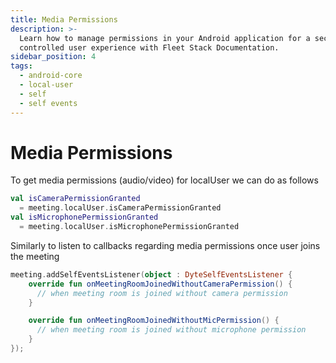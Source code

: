 ```yaml
---
title: Media Permissions
description: >-
  Learn how to manage permissions in your Android application for a secure and
  controlled user experience with Fleet Stack Documentation.
sidebar_position: 4
tags:
  - android-core
  - local-user
  - self
  - self events
---
```


# Media Permissions

To get media permissions (audio/video) for localUser we can do as follows

```kotlin
val isCameraPermissionGranted
  = meeting.localUser.isCameraPermissionGranted
val isMicrophonePermissionGranted
  = meeting.localUser.isMicrophonePermissionGranted
```

Similarly to listen to callbacks regarding media permissions once user joins
the meeting

```kotlin
meeting.addSelfEventsListener(object : DyteSelfEventsListener {
    override fun onMeetingRoomJoinedWithoutCameraPermission() {
      // when meeting room is joined without camera permission
    }

    override fun onMeetingRoomJoinedWithoutMicPermission() {
      // when meeting room is joined without microphone permission
    }
});
```

<head>
  <title>Android Core Media Permissions</title>
  <meta
    name="description"
    content="Learn how to manage permissions in your Android application for a secure and controlled user experience with Fleet Stack Documentation."
  />
</head>
